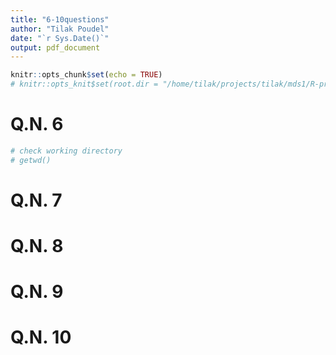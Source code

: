 ```yaml
---
title: "6-10questions"
author: "Tilak Poudel"
date: "`r Sys.Date()`"
output: pdf_document
---
```


```r
knitr::opts_chunk$set(echo = TRUE)
# knitr::opts_knit$set(root.dir = "/home/tilak/projects/tilak/mds1/R-programming/exam/board/39_TilakPoudel")
```

# Q.N. 6
```r
# check working directory
# getwd()
```


# Q.N. 7

# Q.N. 8


# Q.N. 9


# Q.N. 10

